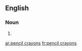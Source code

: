 
==English==

===Noun===
{{head|en}}

# {{plural of|pencil crayon}}

[[ar:pencil crayons]]
[[fr:pencil crayons]]